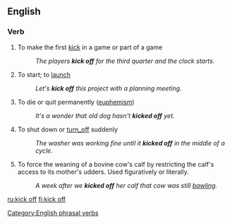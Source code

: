 {{also|kick-off|kickoff}}
==English==

===Verb===
{{en-verb|kicks off|kicking off|kicked off}}

# To make the first [[kick]] in a game or part of a game
#: ''The players '''kick off''' for the third quarter and the clock starts.''
# {{idiom}} To start; to [[launch]]
#: ''Let's '''kick off''' this project with a planning meeting.''
# {{idiom}} To die or quit permanently ([[euphemism]])
#: ''It's a wonder that old dog hasn't '''kicked off''' yet.''
# {{idiom}} To shut down or [[turn_off]] suddenly
#: ''The washer was working fine until it '''kicked off''' in the middle of a cycle.''
# {{US|ranching idiom}} To force the weaning of a bovine cow's calf by restricting the calf's access to its mother's udders.  Used figuratively or literally.
#: ''A week after we '''kicked off''' her calf that cow was still [[bawling]].''

[[Category:English phrasal verbs]]

[[ru:kick off]]
[[fi:kick off]]